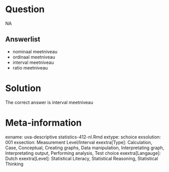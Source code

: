 Question
========

NA

Answerlist
----------
* nominaal meetniveau
* ordinaal meetniveau
* interval meetniveau
* ratio meetniveau

Solution
========

The correct answer is  interval meetniveau

Meta-information
================
exname: uva-descriptive statistics-412-nl.Rmd
extype: schoice
exsolution: 001
exsection: Measurement Level/Interval
exextra[Type]: Calculation, Case, Conceptual, Creating graphs, Data manipulation, Interpretating graph, Interpretating output, Performing analysis, Test choice
exextra[Langauge]: Dutch
exextra[Level]: Statistical Literacy, Statistical Reasoning, Statistical Thinking

